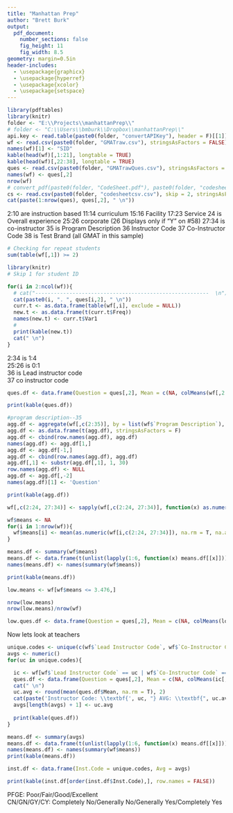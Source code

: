 ```yaml
---
title: "Manhattan Prep"
author: "Brett Burk"
output: 
  pdf_document: 
    number_sections: false
    fig_height: 11
    fig_width: 8.5
geometry: margin=0.5in
header-includes:
  - \usepackage{graphicx}
  - \usepackage{hyperref}
  - \usepackage{xcolor}
  - \usepackage{setspace}
---
```



```r
library(pdftables)
library(knitr)
folder <- "E:\\Projects\\manhattanPrep\\"
# folder <- "C:\\Users\\bmburk\\Dropbox\\manhattanPrep\\"
api.key <- read.table(paste0(folder, "convertAPIKey"), header = F)[[1]]
wf <- read.csv(paste0(folder, "GMATraw.csv"), stringsAsFactors = FALSE)
names(wf)[1] <- "SID"
kable(head(wf)[,1:21], longtable = TRUE)
kable(head(wf)[,22:38], longtable = TRUE)
ques <- read.csv(paste0(folder, "GMATrawQues.csv"), stringsAsFactors = FALSE)
names(wf) <- ques[,2]
nrow(wf)
# convert_pdf(paste0(folder, "CodeSheet.pdf"), paste0(folder, "codesheetcsv.csv"), api_key = api.key)
cs <- read.csv(paste0(folder, "codesheetcsv.csv"), skip = 2, stringsAsFactors = FALSE)
cat(paste(1:nrow(ques), ques[,2], " \n"))
```

2:10 are instruction based
11:14 curriculum
15:16 Facility
17:23 Service
24 is Overall experience
25:26 corporate (26 Displays only if "Y" on #58)
27:34 is co-instructor
35 is Program Description
36 Instructor Code
37 Co-Instructor Code
38 is Test Brand (all GMAT in this sample)


```r
# Checking for repeat students
sum(table(wf[,1]) >= 2)

library(knitr)
# Skip 1 for student ID

for(i in 2:ncol(wf)){
  # cat("--------------------------------------------------------  \n")
  cat(paste0(i, ". ", ques[i,2], " \n"))
  curr.t <- as.data.frame(table(wf[,i], exclude = NULL))
  new.t <- as.data.frame(t(curr.t$Freq))
  names(new.t) <- curr.t$Var1
  # 
  print(kable(new.t))
  cat(" \n")
}
```

2:34 is 1:4  
25:26 is 0:1  
36 is Lead instructor code  
37 co instructor code  

```r

ques.df <- data.frame(Question = ques[,2], Mean = c(NA, colMeans(wf[,2:34], na.rm = T), rep(NA, 4)))

print(kable(ques.df))

#program description--35
agg.df <- aggregate(wf[,c(2:35)], by = list(wf$`Program Description`), FUN = mean, na.rm = T, na.action = NULL)
agg.df <- as.data.frame(t(agg.df), stringsAsFactors = F)
agg.df <- cbind(row.names(agg.df), agg.df)
names(agg.df) <- agg.df[1,]
agg.df <- agg.df[-1,]
agg.df <- cbind(row.names(agg.df), agg.df)
agg.df[,1] <- substr(agg.df[,1], 1, 30)
row.names(agg.df) <- NULL
agg.df <- agg.df[,-2]
names(agg.df)[1] <- 'Question'

print(kable(agg.df))

wf[,c(2:24, 27:34)] <- sapply(wf[,c(2:24, 27:34)], function(x) as.numeric(as.character(x)))

wf$means <- NA
for(i in 1:nrow(wf)){
  wf$means[i] <- mean(as.numeric(wf[i,c(2:24, 27:34)]), na.rm = T, na.action = NULL)
}

means.df <- summary(wf$means)
means.df <- data.frame(t(unlist(lapply(1:6, function(x) means.df[[x]]))))
names(means.df) <- names(summary(wf$means))

print(kable(means.df))

low.means <- wf[wf$means <= 3.476,]

nrow(low.means)
nrow(low.means)/nrow(wf)

low.ques.df <- data.frame(Question = ques[,2], Mean = c(NA, colMeans(low.means[,2:34], na.rm = T), rep(NA, 4)))
```


Now lets look at teachers

```r
unique.codes <- unique(c(wf$`Lead Instructor Code`, wf$`Co-Instructor Code`))
avgs <- numeric()
for(uc in unique.codes){

  ic <- wf[wf$`Lead Instructor Code` == uc | wf$`Co-Instructor Code` == uc,]
  ques.df <- data.frame(Question = ques[,2], Mean = c(NA, colMeans(ic[,2:34], na.rm = T), rep(NA, 4)))
  cat(" \n")
  uc.avg <- round(mean(ques.df$Mean, na.rm = T), 2)
  cat(paste('Instructor Code: \\textbf{', uc, "} AVG: \\textbf{", uc.avg,"} \n"))
  avgs[length(avgs) + 1] <- uc.avg
  
  print(kable(ques.df))
}

means.df <- summary(avgs)
means.df <- data.frame(t(unlist(lapply(1:6, function(x) means.df[[x]]))))
names(means.df) <- names(summary(wf$means))
print(kable(means.df))

inst.df <- data.frame(Inst.Code = unique.codes, Avg = avgs)

print(kable(inst.df[order(inst.df$Inst.Code),], row.names = FALSE))

```

PFGE: Poor/Fair/Good/Excellent  
CN/GN/GY/CY: Completely No/Generally No/Generally Yes/Completely Yes